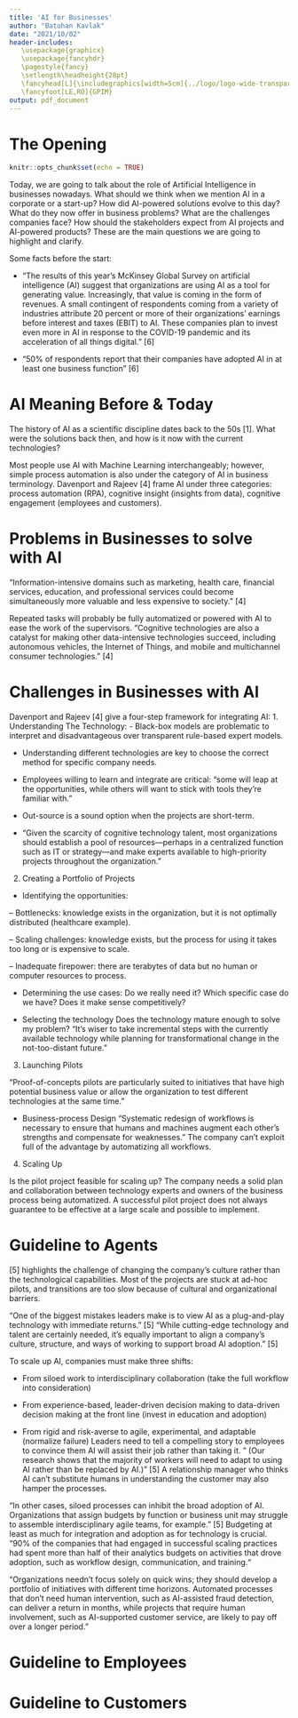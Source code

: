 ```yaml
---
title: 'AI for Businesses'
author: "Batuhan Kavlak"
date: "2021/10/02"
header-includes: 
   \usepackage{graphicx}
   \usepackage{fancyhdr}
   \pagestyle{fancy}
   \setlength\headheight{28pt}
   \fancyhead[L]{\includegraphics[width=5cm]{../logo/logo-wide-transparent-gray.png}}
   \fancyfoot[LE,RO]{GPIM}
output: pdf_document
---
```


# The Opening

```r
knitr::opts_chunk$set(echo = TRUE)
```

Today, we are going to talk about the role of Artificial Intelligence in businesses nowadays. What should we think when we mention AI in a corporate or a start-up? How did AI-powered solutions evolve to this day? What do they now offer in business problems? What are the challenges companies face? How should the stakeholders expect from AI projects and AI-powered products? These are the main questions we are going to highlight and clarify.

Some facts before the start:

- “The results of this year’s McKinsey Global Survey on artificial intelligence (AI) suggest that organizations are using AI as a tool for generating value. Increasingly, that value is coming in the form of revenues. A small contingent of respondents coming from a variety of industries attribute 20 percent or more of their organizations’ earnings before interest and taxes (EBIT) to AI. These companies plan to invest even more in AI in response to the COVID-19 pandemic and its acceleration of all things digital.” [6]

- “50% of respondents report that their companies have adopted AI in at least one business function” [6]

# AI Meaning Before & Today

The history of AI as a scientific discipline dates back to the 50s [1]. What were the solutions back then, and how is it now with the current technologies?

Most people use AI with Machine Learning interchangeably; however, simple process automation is also under the category of AI in business terminology. Davenport and Rajeev [4] frame AI under three categories: process automation (RPA), cognitive insight (insights from data), cognitive engagement (employees and customers).

# Problems in Businesses to solve with AI

“Information-intensive domains such as marketing, health care, financial services, education, and professional services could become simultaneously more valuable and less expensive to society.” [4]

Repeated tasks will probably be fully automatized or powered with AI to ease the work of the supervisors. “Cognitive technologies are also a catalyst for making other data-intensive technologies succeed, including autonomous vehicles, the Internet of Things, and mobile and multichannel consumer technologies.” [4]

# Challenges in Businesses with AI

Davenport and Rajeev [4] give a four-step framework for integrating AI:
1.	Understanding The Technology:
-	Black-box models are problematic to interpret and disadvantageous over transparent rule-based expert models.

-	Understanding different technologies are key to choose the correct method for specific company needs.

-	Employees willing to learn and integrate are critical: “some will leap at the opportunities, while others will want to stick with tools they’re familiar with.”

-	Out-source is a sound option when the projects are short-term.

-	“Given the scarcity of cognitive technology talent, most organizations should establish a pool of resources—perhaps in a centralized function such as IT or strategy—and make experts available to high-priority projects throughout the organization.”

2.	Creating a Portfolio of Projects

-	Identifying the opportunities:

-- Bottlenecks: knowledge exists in the organization, but it is not optimally distributed (healthcare example).

-- Scaling challenges: knowledge exists, but the process for using it takes too long or is expensive to scale.

-- Inadequate firepower: there are terabytes of data but no human or computer resources to process.

-	Determining the use cases:
Do we really need it? Which specific case do we have? Does it make sense competitively?

-	Selecting the technology
Does the technology mature enough to solve my problem? “It’s wiser to take incremental steps with the currently available technology while planning for transformational change in the not-too-distant future.”

3.	Launching Pilots

“Proof-of-concepts pilots are particularly suited to initiatives that have high potential business value or allow the organization to test different technologies at the same time.”

-	Business-process Design
“Systematic redesign of workflows is necessary to ensure that humans and machines augment each other’s strengths and compensate for weaknesses.” The company can’t exploit full of the advantage by automatizing all workflows.

4.	Scaling Up

Is the pilot project feasible for scaling up? The company needs a solid plan and collaboration between technology experts and owners of the business process being automatized. A successful pilot project does not always guarantee to be effective at a large scale and possible to implement.


# Guideline to Agents

[5] highlights the challenge of changing the company’s culture rather than the technological capabilities. Most of the projects are stuck at ad-hoc pilots, and transitions are too slow because of cultural and organizational barriers.

“One of the biggest mistakes leaders make is to view AI as a plug-and-play technology with immediate returns.” [5] “While cutting-edge technology and talent are certainly needed, it’s equally important to align a company’s culture, structure, and ways of working to support broad AI adoption.” [5]

To scale up AI, companies must make three shifts:

- From siloed work to interdisciplinary collaboration (take the full workflow into consideration)

- From experience-based, leader-driven decision making to data-driven decision making at the front line (invest in education and adoption)

- From rigid and risk-averse to agile, experimental, and adaptable (normalize failure)
Leaders need to tell a compelling story to employees to convince them AI will assist their job rather than taking it. ” (Our research shows that the majority of workers will need to adapt to using AI rather than be replaced by AI.)” [5] A relationship manager who thinks AI can’t substitute humans in understanding the customer may also hamper the processes.

“In other cases, siloed processes can inhibit the broad adoption of AI. Organizations that assign budgets by function or business unit may struggle to assemble interdisciplinary agile teams, for example.” [5] Budgeting at least as much for integration and adoption as for technology is crucial. “90% of the companies that had engaged in successful scaling practices had spent more than half of their analytics budgets on activities that drove adoption, such as workflow design, communication, and training.“

“Organizations needn’t focus solely on quick wins; they should develop a portfolio of initiatives with different time horizons. Automated processes that don’t need human intervention, such as AI-assisted fraud detection, can deliver a return in months, while projects that require human involvement, such as AI-supported customer service, are likely to pay off over a longer period.”

# Guideline to Employees

# Guideline to Customers
